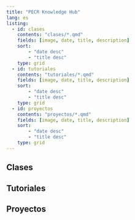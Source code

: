 ```yaml
---
title: "PECR Knowledge Hub"
lang: es
listing:
  - id: clases
    contents: "clases/*.qmd"
    fields: [image, date, title, description]
    sort:
        - "date desc"
        - "title desc"
    type: grid
  - id: tutoriales
    contents: "tutoriales/*.qmd"
    fields: [image, date, title, description]
    sort:
        - "date desc"
        - "title desc"
    type: grid
  - id: proyectos
    contents: "proyectos/*.qmd"
    fields: [image, date, title, description]
    sort:
        - "date desc"
        - "title desc"
    type: grid
---
```




## Clases

:::{#clases}
:::


## Tutoriales

:::{#tutoriales}


:::


## Proyectos

:::{#proyectos}
:::
